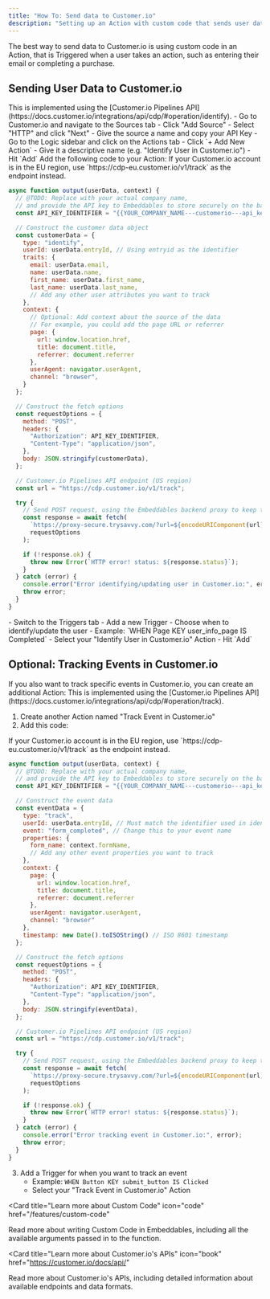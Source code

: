 ```yaml
---
title: "How To: Send data to Customer.io"
description: "Setting up an Action with custom code that sends user data to Customer.io's API"
---
```


The best way to send data to Customer.io is using custom code in an Action, that is Triggered when a user takes an action, such as entering their email or completing a purchase.

## Sending User Data to Customer.io

<Note>
  This is implemented using the [Customer.io Pipelines API](https://docs.customer.io/integrations/api/cdp/#operation/identify).
</Note>

<Steps>
  <Step title="Set up Customer.io HTTP Source">
    - Go to Customer.io and navigate to the Sources tab
    - Click "Add Source"
    - Select "HTTP" and click "Next"
    - Give the source a name and copy your API Key
  </Step>
  <Step title="Create a custom code Action">
    - Go to the Logic sidebar and click on the Actions tab
    - Click `+ Add New Action`
    - Give it a descriptive name (e.g. "Identify User in Customer.io")
    - Hit `Add`
  </Step>
  <Step title="Write your custom code">
    Add the following code to your Action:

<Tip>
  If your Customer.io account is in the EU region, use `https://cdp-eu.customer.io/v1/track` as the endpoint instead.
</Tip>

```js
async function output(userData, context) {
  // @TODO: Replace with your actual company name,
  // and provide the API key to Embeddables to store securely on the backend
  const API_KEY_IDENTIFIER = "{{YOUR_COMPANY_NAME---customerio---api_key}}";

  // Construct the customer data object
  const customerData = {
    type: "identify",
    userId: userData.entryId, // Using entryid as the identifier
    traits: {
      email: userData.email,
      name: userData.name,
      first_name: userData.first_name,
      last_name: userData.last_name,
      // Add any other user attributes you want to track
    },
    context: {
      // Optional: Add context about the source of the data
      // For example, you could add the page URL or referrer
      page: {
        url: window.location.href,
        title: document.title,
        referrer: document.referrer
      },
      userAgent: navigator.userAgent,
      channel: "browser",
    }
  };

  // Construct the fetch options
  const requestOptions = {
    method: "POST",
    headers: {
      "Authorization": API_KEY_IDENTIFIER,
      "Content-Type": "application/json",
    },
    body: JSON.stringify(customerData),
  };

  // Customer.io Pipelines API endpoint (US region)
  const url = "https://cdp.customer.io/v1/track";

  try {
    // Send POST request, using the Embeddables backend proxy to keep the API key secure
    const response = await fetch(
      `https://proxy-secure.trysavvy.com/?url=${encodeURIComponent(url)}`,
      requestOptions
    );

    if (!response.ok) {
      throw new Error(`HTTP error! status: ${response.status}`);
    }
  } catch (error) {
    console.error("Error identifying/updating user in Customer.io:", error);
    throw error;
  }
}
```

  </Step>
  <Step title="Add a Trigger for your Action">
    - Switch to the Triggers tab
    - Add a new Trigger
    - Choose when to identify/update the user
    - Example: `WHEN Page KEY user_info_page IS Completed`
    - Select your "Identify User in Customer.io" Action
    - Hit `Add`
  </Step>

</Steps>

## Optional: Tracking Events in Customer.io

<Accordion title="Optional: Tracking Events">
If you also want to track specific events in Customer.io, you can create an additional Action:

<Note>
  This is implemented using the [Customer.io Pipelines API](https://docs.customer.io/integrations/api/cdp/#operation/track).
</Note>

1. Create another Action named "Track Event in Customer.io"
2. Add this code:

<Tip>
  If your Customer.io account is in the EU region, use `https://cdp-eu.customer.io/v1/track` as the endpoint instead.
</Tip>

```js
async function output(userData, context) {
  // @TODO: Replace with your actual company name,
  // and provide the API key to Embeddables to store securely on the backend
  const API_KEY_IDENTIFIER = "{{YOUR_COMPANY_NAME---customerio---api_key}}";

  // Construct the event data
  const eventData = {
    type: "track",
    userId: userData.entryId, // Must match the identifier used in identify/update
    event: "form_completed", // Change this to your event name
    properties: {
      form_name: context.formName,
      // Add any other event properties you want to track
    },
    context: {
      page: {
        url: window.location.href,
        title: document.title,
        referrer: document.referrer
      },
      userAgent: navigator.userAgent,
      channel: "browser"
    },
    timestamp: new Date().toISOString() // ISO 8601 timestamp
  };

  // Construct the fetch options
  const requestOptions = {
    method: "POST",
    headers: {
      "Authorization": API_KEY_IDENTIFIER,
      "Content-Type": "application/json",
    },
    body: JSON.stringify(eventData),
  };

  // Customer.io Pipelines API endpoint (US region)
  const url = "https://cdp.customer.io/v1/track";

  try {
    // Send POST request, using the Embeddables backend proxy to keep the API key secure
    const response = await fetch(
      `https://proxy-secure.trysavvy.com/?url=${encodeURIComponent(url)}`,
      requestOptions
    );

    if (!response.ok) {
      throw new Error(`HTTP error! status: ${response.status}`);
    }
  } catch (error) {
    console.error("Error tracking event in Customer.io:", error);
    throw error;
  }
}
```

3. Add a Trigger for when you want to track an event
   - Example: `WHEN Button KEY submit_button IS Clicked`
   - Select your "Track Event in Customer.io" Action
</Accordion>

<Card
  title="Learn more about Custom Code"
  icon="code"
  href="/features/custom-code"
>
  Read more about writing Custom Code in Embeddables, including all the
  available arguments passed in to the function.
</Card>

<Card
  title="Learn more about Customer.io's APIs"
  icon="book"
  href="https://customer.io/docs/api/"
>
  Read more about Customer.io's APIs, including detailed information about
  available endpoints and data formats.
</Card>
